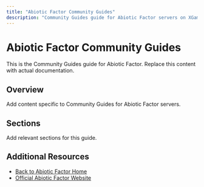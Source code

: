 ```yaml
---
title: "Abiotic Factor Community Guides"
description: "Community Guides guide for Abiotic Factor servers on XGamingServer"
---
```


# Abiotic Factor Community Guides

This is the Community Guides guide for Abiotic Factor. Replace this content with actual documentation.

## Overview

Add content specific to Community Guides for Abiotic Factor servers.

## Sections

Add relevant sections for this guide.

## Additional Resources

- [Back to Abiotic Factor Home](./index)
- [Official Abiotic Factor Website](https://example.com)
